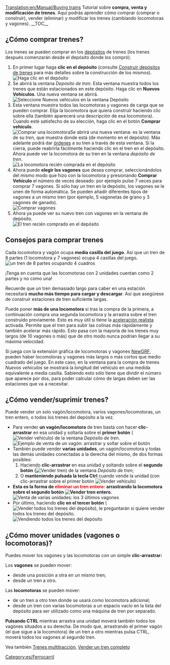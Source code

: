 [[Translation:en/Manual/Buying trains]]
{{es/Tutorial}}
Tutorial sobre '''compra, venta y modificación de trenes'''. Aquí podrás aprender cómo comprar (comprar o construir), vender (eliminar) y modificar los trenes (cambiando locomotoras y vagones).
__TOC__ 
==¿Cómo comprar trenes?==
Los trenes se pueden comprar en los [[es/Manual/Depósitos|depósitos]] de trenes (los trenes después comenzarán desde el depósito donde los compró).
#En primer lugar haga '''clic en el depósito''' (consulte [[es/Manual/Construir depósitos de trenes|Construir depósitos de trenes]] para más detalles sobre la construcción de los mismos).<br/>[[File:en/BuildTrainTutorial1.png|none|frame|Haga clic en el depósito]]
#Se abrirá la ventana ''Depósito de tren''. Esta ventana muestra todos los trenes que están estacionados en este depósito. Haga clic en '''Nuevos Vehículos'''. Una nueva ventana se abrirá.<br/>[[File:es/BuildTrainTutorial2.png|none|frame|Seleccione Nuevos vehículos en la ventana Depósito]]
#Esta ventana muestra todos las locomotoras y vagones de carga que se pueden comprar. Elija la locomotora que quiera construir haciendo clic sobre ella (también aparecerá una descripción de esa locomotora). Cuando esté satisfecho de su elección, haga clic en el botón '''Comprar vehículo'''.<br/>[[File:es/BuildTrainTutorial3.png|none|frame|Comprar una locomotora]]Se abrirá una nueva ventana: es la ventana de su ''tren'', que muestra donde está (de momento en el depósito). Más adelante podrá dar [[es/Manual/Órdenes|órdenes]] a su tren a través de esta ventana. Si la cierra, puede reabrirla fácilmente haciendo clic en el tren en el depósito.<br/>Ahora puede ver la locomotora de su tren en la ventana ''depósito de tren''.<br/>[[File:es/BuildTrainTutorial4.png|none|frame|La locomotora recién comprada en el depósito]]
#Ahora puede '''elegir los vagones''' que desea comprar, seleccionándolos del mismo modo que hizo con la locomotora y presionando '''Comprar Vehículo''' el número de veces deseado: por ejemplo pulse 7 veces para comprar 7 vagones. Si sólo hay un tren en la depósito, los vagones se le unen de forma automática. Se pueden añadir diferentes tipos de vagones a un mismo tren (por ejemplo, 5 vagonetas de grano y 3 vagones de ganado).<br/>[[File:es/BuildTrainTutorial6.png|none|frame|Comprar vagones]]
#Ahora ya puede ver su nuevo tren con vagones en la ventana de depósito.<br/>[[File:es/BuildTrainTutorial7.png|none|frame|El tren recién comprado en el depósito]]

==Consejos para comprar trenes==
Cada locomotora y vagón ocupa '''media casilla del juego'''. Así que un tren de 8 partes (1 locomotora y 7 vagones) ocupa 4 casillas del juego.
[[File:en/BuildTrainTutorial8.png|none|frame|un tren de 8 partes ocupando 4 cuadros]]

¡Tenga en cuenta que las locomotoras con 2 unidades cuentan como 2 partes y no como una!

Recuerde que un tren demasiado largo para caber en una estación necesitará '''mucho más tiempo para cargar y descargar'''. Así que asegúrese de construir estaciones de tren suficiente largas.

Puede poner '''más de una locomotora''' si tras la compra de la primera, a continuación compra una segunda locomotora y la arrastra sobre el tren construido previamente. Esto es muy útil si tiene la [[es/Archive/Manual/Settings/Aceleración realista|aceleración realista]] activada. Permite que el tren para subir las colinas más rápidamente y también acelerar más rápido. Esto pasa con la mayoría de los trenes muy largos (de 10 vagones o más) que de otro modo nunca podrían llegar a su máxima velocidad.

Si juega con la extensión gráfica de locomotoras y vagones [[es/Manual/NewGRF|NewGRF]], pueden haber locomotoras y vagones más largos o más cortos que medio cuadrado del juego. En este caso, en la ventana para la compra de trenes ''Nuevos vehículos'' se mostrará la longitud del vehículo en una medida equivalente a media casilla. Sabiendo esto sólo tiene que dividir el número que aparece por dos, para poder calcular cómo de largas deben ser las estaciones que va a necesitar.

==¿Cómo vender/suprimir trenes?==
Puede vender un solo vagón/locomotora, varios vagones/locomotoras, un tren entero, o todos los trenes del depósito a la vez.

* Para vender '''un vagón/locomotora''' de tren basta con hacer '''clic-arrastrar''' en esa unidad y soltarla sobre el '''primer botón''' ([[File:en/SellTrainVehicle.png|Vender vehículo]]) de la ventana ''Depósito de tren''.<br/>[[File:es/BuildTrainTutorial9.png|none|frame|Ejemplo de venta de un vagón: arrastrar y soltar sobre el botón]]
* También puede vender '''varias unidades''', un vagón/locomotora y todas las demás unidades conectadas a la derecha del mismo, de dos formas posibles:
*# Haciendo '''clic-arrastrar''' en esa unidad y soltando sobre el '''segundo botón''' ([[File:en/SellEntireTrain.png|Vender tren]]) de la ventana ''Depósito de tren'';
*# O '''manteniendo pulsada la tecla Ctrl''' cuando vende la unidad (con clic-arrastrar sobre el primer botón [[File:en/SellTrainVehicle.png|Vender vehículo]])
* '''Esta es la forma de <font color='red'>eliminar un tren entero:</font> arrastrando la locomotora sobre el segundo botón [[File:en/SellEntireTrain.png|Vender tren entero]].'''<br/>[[File:es/BuildTrainTutorial10.png|none|frame|Venta de varias unidades: los 3 últimos vagones]]
* Por último, haciendo '''clic en el tercer botón''' ([[File:en/SellAllTrains.png|Vender todos los trenes del depósito]]), le preguntarán si quiere vender todos los trenes del depósito.<br/>[[File:es/BuildTrainTutorial11.png|none|frame|Vendiendo todos los trenes del depósito]]

==¿Cómo mover unidades (vagones o locomotoras)?==
Puedes mover los vagones y las locomotoras con un simple '''clic-arrastrar:'''

Los '''vagones''' se pueden mover:
* desde una posición a otra en un mismo tren;
* desde un tren a otro.
Las '''locomotoras''' se pueden mover:
* de un tren a otro tren donde se usará como locomotora adicional;
* desde un tren con varias locomotoras a un espacio vacío en la lista del depósito para ser utilizado como una máquina de tren por separado.

'''Pulsando CTRL''' mientras arrastra una unidad moverá también todos los vagones situados a su derecha. De modo que, arrastrando el primer vagón (el que sigue a la locomotora) de un tren a otro mientras pulsa CTRL, moverá todos los vagones al segundo tren.

Vea también [[es/Trenes multitracción|Trenes multitracción]], [[es/Vender un tren completo|Vender un tren completo]]

[[Category:es/Ferrocarril]]